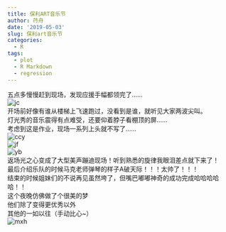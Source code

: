 ```yaml
---
title: 保利ART音乐节
author: 荇舟
date: '2019-05-03'
slug: 保利art音乐节
categories:
  - R
tags:
  - plot
  - R Markdown
  - regression
---
```

五点多慢慢赶到现场，发现应援手幅都领完了……   
![jc](./content/post/jc.jpg)  
开场前好像有谁从楼梯上飞速跑过，没看到是谁，就听见大家两波尖叫。  
灯光秀的音乐震得有点难受，还要仰着脖子看棚顶的屏……  
考虑到这是作业，现场一系列上头就不写了……  
![ccy](./content/post/ccy.jpg)  
![jf](./content/post/jf.jpg)  
![yb](./content/post/yb.jpg)  
返场光之心变成了大型美声蹦迪现场！听到熟悉的旋律我眼泪差点就下来了！   
最后介绍乐队的时候马克老师弹琴的样子A破天际！！！太帅了！！！   
结束的时候姐妹们的不说再见虽然垮了，但嘴巴嘟嘟神奇的成功完成哈哈哈哈哈！！   
这个夜晚仿佛做了个很美的梦   
他们除了变得更优秀以外   
其他的一如以往（手动比心~）   
![mxh](./content/post/mxh.jpg)  